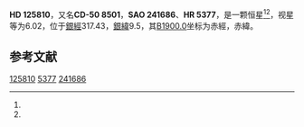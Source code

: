 {{Starbox begin
| name = HD 125810
}}
{{Starbox observe
| epoch = [[J2000.0|J2000.0]]
| constell = {{星座名待查}}<ref name=SIMBAD>{{cite web
 | url=http://simbad.u-strasbg.fr/simbad/sim-id?Ident=HR+5377
 | title=Pulsating variable Star
 | publisher=Centre de Données astronomiques de Strasbourg
 | work=SIMBAD
 | accessdate=2012-07-13
 | archive-date=2016-03-16
 | archive-url=https://web.archive.org/web/20160316145607/http://simbad.u-strasbg.fr/simbad/sim-id?Ident=HR+5377
 | dead-url=no
 }}</ref><ref name=DATA>{{cite web
 | url=http://vizier.u-strasbg.fr/viz-bin/VizieR-5?-out.add=.&-source=5050&-corr=PK=HR&-out.max=9999&HR=5377
 | title=VizieR Detailed Page
 | accessdate=2012-07-13
 | archive-date=2016-03-05
 | archive-url=https://web.archive.org/web/20160305000649/http://vizier.u-strasbg.fr/viz-bin/VizieR-5?-out.add=.&-source=5050&-corr=PK=HR&-out.max=9999&HR=5377
 | dead-url=no
 }}</ref>
| 星官 = 
| ra = {{RA|14|23|20.3}}<ref name=SIMBAD /><ref name=DATA />
| dec = {{DEC|-50|46|20}}<ref name=SIMBAD /><ref name=DATA />
| appmag_v = 6.02<ref name=SIMBAD /><ref name=DATA />
}}
{{Starbox character
| class = K2III<ref name=SIMBAD /><ref name=DATA />
| b-v = 1.36<ref name=SIMBAD /><ref name=DATA />
| u-b = <ref name=SIMBAD /><ref name=DATA />
| r-i = <ref name=SIMBAD /><ref name=DATA />
| variable = 
}}
{{Starbox astrometry
| radial_v = 
| prop_mo_ra = -7
| parallax = 
| p_error = 
}}
{{Starbox catalog
| names =CD-50 8501，[[SAO星表|SAO]] 241686，[[HD星表|HD]] 125810，[[HR星表|HR]] 5377}}
{{Starbox reference |Simbad=HR+5377}}
{{Starbox end}}

'''HD 125810'''，又名'''CD-50 8501'''，'''SAO 241686'''、'''HR 5377'''，是一颗恒星<ref name=SIMBAD /><ref name=DATA />，视星等为6.02，位于[[銀道座標系|銀經]]317.43，[[銀道座標系|銀緯]]9.5，其[[B1900.0|B1900.0]]坐标为赤經{{RA|14|16|39.8}}，赤緯{{DEC|-50|9.5|57}}。

== 参考文献 ==
{{reflist}}

{{star-stub}}

[[Category:HD和HDE天體|125810]]
[[Category:HR天體|5377]]
[[Category:SAO天體|241686]]